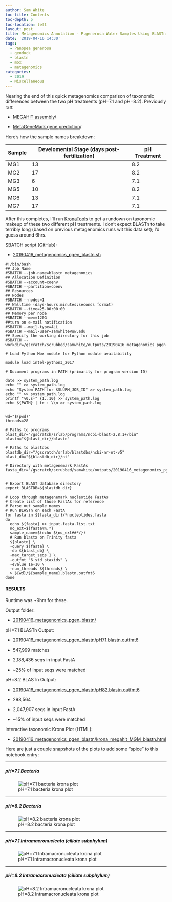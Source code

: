 ```yaml
---
author: Sam White
toc-title: Contents
toc-depth: 5
toc-location: left
layout: post
title: Metagenomics Annotation - P.generosa Water Samples Using BLASTn on Mox and KronaTools Visualization to Compare pH Treatments
date: '2019-04-16 14:30'
tags:
  - Panopea generosa
  - geoduck
  - blastn
  - mox
  - metagenomics
categories:
  - 2019
  - Miscellaneous
---
```

Nearing the end of this quick metagenomics comparison of taxonomic differences between the two pH treatments (pH=7.1 and pH=8.2). Previously ran:

- [MEGAHIT assembly](https://robertslab.github.io/sams-notebook/posts/2019/2019-04-15-Metagenome-Assemblies---P.generosa-Water-Samples-Trimmed-HiSeqX-Data-Using-Megahit-on-Mox-to-Compare-pH-Treatments/)/

- [MetaGeneMark gene prediction](https://robertslab.github.io/sams-notebook/posts/2019/2019-04-16-Metagenomics-Gene-Prediction---P.generosa-Water-Samples-Using-MetaGeneMark-on-Mox-to-Compare-pH-Treatments/)/

Here's how the sample names breakdown:

| Sample | Develomental Stage (days post-fertilization) | pH Treatment |
|--------|-------------------------|--------------|
| MG1    | 13                      | 8.2          |
| MG2    | 17                      | 8.2          |
| MG3    | 6                       | 7.1          |
| MG5    | 10                      | 8.2          |
| MG6    | 13                      | 7.1          |
| MG7    | 17                      | 7.1          |

After this completes, I'll run [KronaTools](https://github.com/marbl/Krona/wiki/KronaTools) to get a rundown on taxonomic makeup of these two different pH treatments. I don't expect BLASTn to take terribly long (based on previous metagenomics runs wit this data set); I'd guess around 6hrs.

SBATCH script (GitHub):

- [20190416_metagenomics_pgen_blastn.sh](https://github.com/RobertsLab/sams-notebook/blob/master/sbatch_scripts/20190416_metagenomics_pgen_blastn.sh)

```shell
#!/bin/bash
## Job Name
#SBATCH --job-name=blastn_metagenomics
## Allocation Definition
#SBATCH --account=coenv
#SBATCH --partition=coenv
## Resources
## Nodes
#SBATCH --nodes=1
## Walltime (days-hours:minutes:seconds format)
#SBATCH --time=25-00:00:00
## Memory per node
#SBATCH --mem=120G
##turn on e-mail notification
#SBATCH --mail-type=ALL
#SBATCH --mail-user=samwhite@uw.edu
## Specify the working directory for this job
#SBATCH --workdir=/gscratch/scrubbed/samwhite/outputs/20190416_metagenomics_pgen_blastn

# Load Python Mox module for Python module availability

module load intel-python3_2017

# Document programs in PATH (primarily for program version ID)

date >> system_path.log
echo "" >> system_path.log
echo "System PATH for $SLURM_JOB_ID" >> system_path.log
echo "" >> system_path.log
printf "%0.s-" {1..10} >> system_path.log
echo ${PATH} | tr : \\n >> system_path.log


wd="$(pwd)"
threads=28

# Paths to programs
blast_dir="/gscratch/srlab/programs/ncbi-blast-2.8.1+/bin"
blastn="${blast_dir}/blastn"

# Paths to blastdbs
blastdb_dir="/gscratch/srlab/blastdbs/ncbi-nr-nt-v5"
blast_db="${blastdb_dir}/nt"

# Directory with metagenemark FastAs
fasta_dir="/gscratch/scrubbed/samwhite/outputs/20190416_metagenomics_pgen_metagenemark"


# Export BLAST database directory
export BLASTDB=${blastdb_dir}

# Loop through metagenemark nucleotide FastAs
# Create list of those FastAs for reference
# Parse out sample names
# Run BLASTn on each FastA
for fasta in ${fasta_dir}/*nucleotides.fasta
do
  echo ${fasta} >> input.fasta.list.txt
  no_ext=${fasta%%.*}
  sample_name=$(echo ${no_ext##*/})
  # Run blastx on Trinity fasta
  ${blastn} \
  -query ${fasta} \
  -db ${blast_db} \
  -max_target_seqs 1 \
  -outfmt "6 std staxids" \
  -evalue 1e-10 \
  -num_threads ${threads} \
  > ${wd}/${sample_name}.blastn.outfmt6
done
```


#### RESULTS

Runtime was ~9hrs for these.

Output folder:

- [20190416_metagenomics_pgen_blastn/](http://gannet.fish.washington.edu/Atumefaciens/20190416_metagenomics_pgen_blastn/)

pH=7.1 BLASTn Output:

- [20190416_metagenomics_pgen_blastn/pH71.blastn.outfmt6](http://gannet.fish.washington.edu/Atumefaciens/20190416_metagenomics_pgen_blastn/pH71.blastn.outfmt6)

- 547,999 matches

- 2,188,436 seqs in input FastA

- ~25% of input seqs were matched

pH=8.2 BLASTn Output:

- [20190416_metagenomics_pgen_blastn/pH82.blastn.outfmt6](http://gannet.fish.washington.edu/Atumefaciens/20190416_metagenomics_pgen_blastn/pH82.blastn.outfmt6)

- 298,564

- 2,047,907 seqs in input FastA

- ~15% of input seqs were matched

Interactive taxonomic Krona Plot (HTML):

- [20190416_metagenomics_pgen_blastn/krona_megahit_MGM_blastn.html](http://gannet.fish.washington.edu/Atumefaciens/20190416_metagenomics_pgen_blastn/krona_megahit_MGM_blastn.html)

Here are just a couple snapshots of the plots to add some "spice" to this notebook entry:

---

##### pH=7.1 Bacteria

![pH=7.1 bacteria krona plot](https://github.com/RobertsLab/sams-notebook/blob/master/images/screencaps/20190417_krona_pH7.1_bacteria.png?raw=true)

---

##### pH=8.2 Bacteria

![pH=8.2 bacteria krona plot](https://github.com/RobertsLab/sams-notebook/blob/master/images/screencaps/20190417_krona_pH8.2_bacteria.png?raw=true)

---

##### pH=7.1 Intramacronucleata (ciliate subphylum)

![pH=7.1 Intramacronucleata krona plot](https://github.com/RobertsLab/sams-notebook/blob/master/images/screencaps/20190417_krona_pH7.1_Intramacronucleata.png?raw=true)

---

##### pH=8.2 Intramacronucleata (ciliate subphylum)

![pH=8.2 Intramacronucleata krona plot](https://github.com/RobertsLab/sams-notebook/blob/master/images/screencaps/20190417_krona_pH8.2_Intramacronucleata.png?raw=true)
